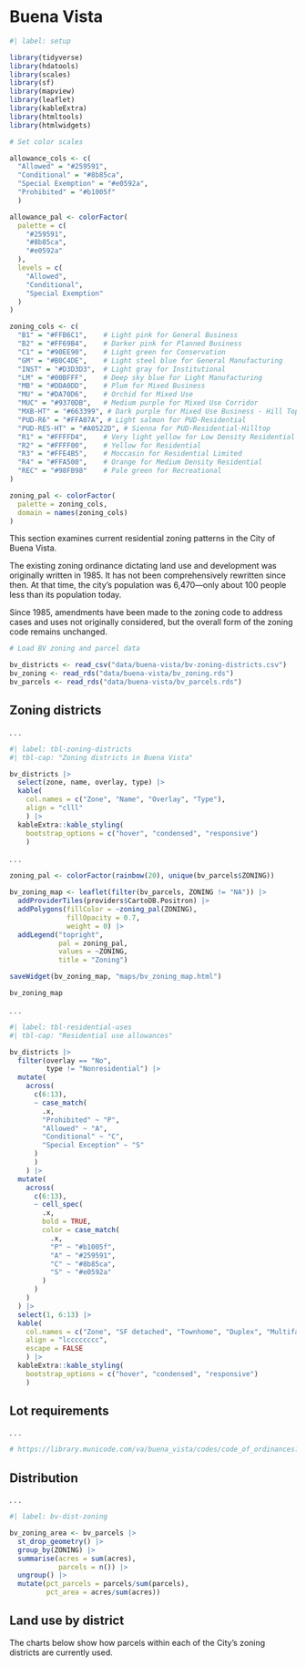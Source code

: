 # Buena Vista

```r
#| label: setup

library(tidyverse)
library(hdatools)
library(scales)
library(sf)
library(mapview)
library(leaflet)
library(kableExtra)
library(htmltools)
library(htmlwidgets)

# Set color scales

allowance_cols <- c(
  "Allowed" = "#259591", 
  "Conditional" = "#8b85ca", 
  "Special Exemption" = "#e0592a",
  "Prohibited" = "#b1005f"
  )

allowance_pal <- colorFactor(
  palette = c(
    "#259591", 
    "#8b85ca", 
    "#e0592a"
  ),
  levels = c(
    "Allowed", 
    "Conditional", 
    "Special Exemption"
  )
)

zoning_cols <- c(
  "B1" = "#FFB6C1",    # Light pink for General Business
  "B2" = "#FF69B4",    # Darker pink for Planned Business
  "C1" = "#90EE90",    # Light green for Conservation
  "GM" = "#B0C4DE",    # Light steel blue for General Manufacturing
  "INST" = "#D3D3D3",  # Light gray for Institutional
  "LM" = "#00BFFF",    # Deep sky blue for Light Manufacturing
  "MB" = "#DDA0DD",    # Plum for Mixed Business
  "MU" = "#DA70D6",    # Orchid for Mixed Use
  "MUC" = "#9370DB",   # Medium purple for Mixed Use Corridor
  "MXB-HT" = "#663399", # Dark purple for Mixed Use Business - Hill Top
  "PUD-R6" = "#FFA07A", # Light salmon for PUD-Residential
  "PUD-RES-HT" = "#A0522D", # Sienna for PUD-Residential-Hilltop
  "R1" = "#FFFFD4",    # Very light yellow for Low Density Residential
  "R2" = "#FFFF00",    # Yellow for Residential
  "R3" = "#FFE4B5",    # Moccasin for Residential Limited
  "R4" = "#FFA500",    # Orange for Medium Density Residential
  "REC" = "#98FB98"    # Pale green for Recreational
)

zoning_pal <- colorFactor(
  palette = zoning_cols,
  domain = names(zoning_cols)
)

```

This section examines current residential zoning patterns in the City of Buena Vista.

The existing zoning ordinance dictating land use and development was originally written in 1985. It has not been comprehensively rewritten since then. At that time, the city's population was 6,470---only about 100 people less than its population today.

Since 1985, amendments have been made to the zoning code to address cases and uses not originally considered, but the overall form of the zoning code remains unchanged.

```r

# Load BV zoning and parcel data

bv_districts <- read_csv("data/buena-vista/bv-zoning-districts.csv")
bv_zoning <- read_rds("data/buena-vista/bv_zoning.rds")
bv_parcels <- read_rds("data/buena-vista/bv_parcels.rds")

```

## Zoning districts

. . .

```r
#| label: tbl-zoning-districts
#| tbl-cap: "Zoning districts in Buena Vista"

bv_districts |> 
  select(zone, name, overlay, type) |> 
  kable(
    col.names = c("Zone", "Name", "Overlay", "Type"),
    align = "clll"
    ) |>
  kableExtra::kable_styling(
    bootstrap_options = c("hover", "condensed", "responsive")
    )

```

. . .

```r

zoning_pal <- colorFactor(rainbow(20), unique(bv_parcels$ZONING))

bv_zoning_map <- leaflet(filter(bv_parcels, ZONING != "NA")) |> 
  addProviderTiles(providers$CartoDB.Positron) |> 
  addPolygons(fillColor = ~zoning_pal(ZONING),
              fillOpacity = 0.7,
              weight = 0) |> 
  addLegend("topright",
            pal = zoning_pal,
            values = ~ZONING,
            title = "Zoning")

saveWidget(bv_zoning_map, "maps/bv_zoning_map.html")

bv_zoning_map


```

. . .

```r
#| label: tbl-residential-uses
#| tbl-cap: "Residential use allowances"

bv_districts |> 
  filter(overlay == "No",
         type != "Nonresidential") |> 
  mutate(
    across(
      c(6:13),
      ~ case_match(
        .x,
        "Prohibited" ~ "P",
        "Allowed" ~ "A",
        "Conditional" ~ "C",
        "Special Exception" ~ "S"
      )
      )
    ) |> 
  mutate(
    across(
      c(6:13),
      ~ cell_spec(
        .x,
        bold = TRUE,
        color = case_match(
          .x,
          "P" ~ "#b1005f",
          "A" ~ "#259591",
          "C" ~ "#8b85ca",
          "S" ~ "#e0592a"
        )
      )
    )
  ) |>
  select(1, 6:13) |> 
  kable(
    col.names = c("Zone", "SF detached", "Townhome", "Duplex", "Multifamily", "Group Home", "ADU", "MH", "MHP"),
    align = "lcccccccc",
    escape = FALSE
    ) |>
  kableExtra::kable_styling(
    bootstrap_options = c("hover", "condensed", "responsive")
    )

```

## Lot requirements

. . .

```r

# https://library.municode.com/va/buena_vista/codes/code_of_ordinances?nodeId=PTIIILADERE_ART6USDI_S630.00TASE


```

## Distribution

. . .

```r
#| label: bv-dist-zoning

bv_zoning_area <- bv_parcels |> 
  st_drop_geometry() |> 
  group_by(ZONING) |> 
  summarise(acres = sum(acres),
            parcels = n()) |> 
  ungroup() |> 
  mutate(pct_parcels = parcels/sum(parcels),
         pct_area = acres/sum(acres))


```

## Land use by district

The charts below show how parcels within each of the City's zoning districts are currently used. 
